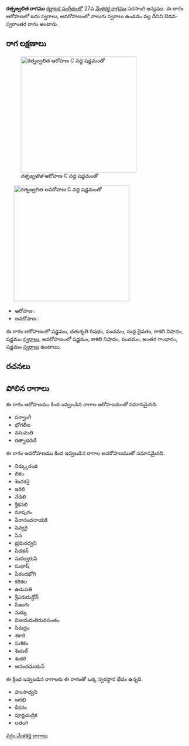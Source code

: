 {{Infobox ragam
	| name          	= రత్నజ్వలిత
	| synonym	    	= 
	| mela          	= 
	| chakra        	= 
	| janaka        	= 
	| type          	= ఔడవ-స్వరాంతర
	| arohanam      	= {{svaraC|S|R2|P|D1|N3|S'}} 
	| avarohanam    	= {{svaraC|S'|N3|P|G3|S}}
	| jeeva         	=
	| chhaya        	=
	| nyasa         	=
	| vishesha      	= 
	| equivalent  		= 
}}
{{కర్ణాటక సంగీత రాగాలు}}
'''రత్నజ్వలిత రాగము''' [[కర్ణాటక సంగీతం]]లో 27వ [[మేళకర్త రాగము]] సరసాంగి జన్యము.  ఈ రాగం ఆరోహణలో ఐదు స్వరాలు, అవరోహణంలో నాలుగు స్వరాలు ఉండడం వల్ల దీనిని ఔడవ-స్వరాంతర రాగం అంటారు.


==రాగ లక్షణాలు==
[[Image:ratnajvalita_ar_kb2wiki.png|thumb|right|316px|''రత్నజ్వలిత'' ఆరోహణ C వద్ద షడ్జమంతో]]
	[[Image:ratnajvalita_av_kb2wiki.png|thumb|right|316px|''రత్నజ్వలిత'' అవరోహణ C వద్ద షడ్జమంతో]]

* ఆరోహణ : {{svaraC|S|R2|P|D1|N3|S'}} 
* అవరోహణ : {{svaraC|S'|N3|P|G3|S}}

ఈ రాగం ఆరోహణంలో షడ్జమం, చతుశృతి రిషభం, పంచమం, సుద్ద దైవతం, కాకలి  నిషాదం, షడ్జమం [[స్వరాలు]], అవరోహణంలో షడ్జమం, కాకలి  నిషాదం, పంచమం, అంతర గాంధారం, షడ్జమం [[స్వరాలు]] ఉంటాయి.

==రచనలు==



==పోలిన రాగాలు==
ఈ రాగం ఆరోహణము కింద ఇవ్వబడిన రాగాల ఆరోహణముతో సమానమైనది.
* సర్వాంగీ
* భోగలీల
* వసుమతి
* రత్నాభరణీ

ఈ రాగం అవరోహణము కింద ఇవ్వబడిన రాగాల అవరోహణముతో సమానమైనది.
* నిర్క్కురంజి
* బికం
* శెందకరై
* ఇరిలి
* నేడిలి
* శ్రీకనలి
* నూపురం
* పేరానందనాయకి
* షెవ్వరై
* సిన
* భ్రమరధ్వని
* పిడకన్
* సుకల్వరుపి
* సుభాష్
* పేరందభోగి
* కరికల
* ఉడుపతి
*  శ్రీఎరురున్డోన్
* పిఱుగు
* నుక్కు
* విజయమతిరువసంతం
* సిరుద్రం
* శకారి
* సుశికం
* శెంటల్
* శంకరి
* ఆనందమయన్

ఈ క్రింద ఇవ్వబడిన రాగాలకు ఈ రాగంతో ఒక్క స్వరస్థాన భేదం ఉన్నది.
* హంసాధ్వని
* ఆరభి
* కేదరం
* పూర్ణచంద్రిక
* లతంగి



[[వర్గం:మేళకర్త రాగాలు]]